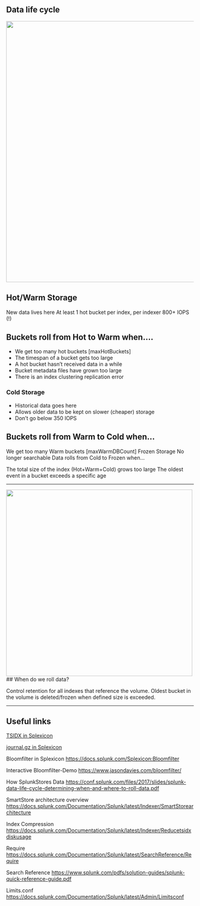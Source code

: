 ## Data life cycle 

<img src="/static/app/splunk4champions2/images/hot_warm1.png" width="700" />

## Hot/Warm Storage
New data lives here
At least 1 hot bucket per index, per indexer
800+ IOPS (!)

## Buckets roll from Hot to Warm when....
* We get too many hot buckets [maxHotBuckets]
* The timespan of a bucket gets too large
* A hot bucket hasn’t received data in a while
* Bucket metadata files have grown too large
* There is an index clustering replication error

### Cold Storage
* Historical data goes here
* Allows older data to be kept on slower (cheaper) storage
* Don’t go below 350 IOPS

## Buckets roll from Warm to Cold when...

We get too many Warm buckets [maxWarmDBCount]
Frozen Storage
No longer searchable
Data rolls from Cold to Frozen when...

The total size of the index (Hot+Warm+Cold) grows too large
The oldest event in a bucket exceeds a specific age

----


<img src="/static/app/splunk4champions2/images/hot_warm2.png" width="500" />
## When do we roll data?

Control retention for all indexes that reference the volume. Oldest bucket in the volume is deleted/frozen when defined size is exceeded.

____

## Useful links

[TSIDX in Splexicon](https://docs.splunk.com/Splexicon:Tsidxfile)

[journal.gz in Splexicon](https://docs.splunk.com/Splexicon:Rawdatafile)

Bloomfilter in Splexicon
https://docs.splunk.com/Splexicon:Bloomfilter

Interactive Bloomfilter-Demo
https://www.jasondavies.com/bloomfilter/

How SplunkStores Data
https://conf.splunk.com/files/2017/slides/splunk-data-life-cycle-determining-when-and-where-to-roll-data.pdf

SmartStore architecture overview
https://docs.splunk.com/Documentation/Splunk/latest/Indexer/SmartStorearchitecture

Index Compression
https://docs.splunk.com/Documentation/Splunk/latest/Indexer/Reducetsidxdiskusage

Require
https://docs.splunk.com/Documentation/Splunk/latest/SearchReference/Require

Search Reference
https://www.splunk.com/pdfs/solution-guides/splunk-quick-reference-guide.pdf

Limits.conf
https://docs.splunk.com/Documentation/Splunk/latest/Admin/Limitsconf